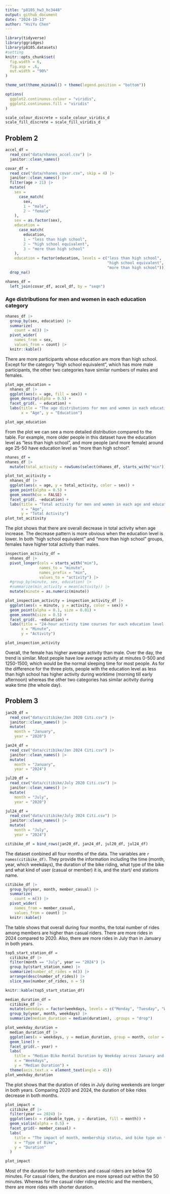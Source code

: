 ```yaml
---
title: "p8105_hw3_hc3448"
output: github_document
date: "2024-10-13"
author: "HsiYu Chen"
---
```


```r
library(tidyverse)
library(ggridges)
library(p8105.datasets)
#setting
knitr::opts_chunk$set(
  fig.width = 6,
  fig.asp = .6,
  out.width = "90%"
)

theme_set(theme_minimal() + theme(legend.position = "bottom"))

options(
  ggplot2.continuous.colour = "viridis",
  ggplot2.continuous.fill = "viridis"
)

scale_colour_discrete = scale_colour_viridis_d
scale_fill_discrete = scale_fill_viridis_d
```

## Problem 2
```r
accel_df =
  read_csv("data/nhanes_accel.csv") |> 
  janitor::clean_names()

covar_df =
  read_csv("data/nhanes_covar.csv", skip = 4) |> 
  janitor::clean_names() |>
  filter(age > 21) |>
  mutate(
    sex = 
      case_match(
        sex, 
        1 ~ "male", 
        2 ~ "female"
    ),
    sex = as.factor(sex), 
    education =
      case_match(
        education,
        1 ~ "less than high school",
        2 ~ "high school equivalent",
        3 ~ "more than high school"
    ),
    education = factor(education, levels = c("less than high school", 
                                             "high school equivalent", 
                                             "more than high school"))) |>
  drop_na()

nhanes_df = 
  left_join(covar_df, accel_df, by = "seqn")

```
### Age distributions for men and women in each education category
```r
nhanes_df |> 
  group_by(sex, education) |> 
  summarize(
    count = n()) |> 
  pivot_wider(
    names_from = sex,
    values_from = count) |> 
  knitr::kable() 
```
There are more participants whose education are more than high school. Except for the category "high school equivalent", which has more male participants, the other two categories have similar numbers of males and females.

```r
plot_age_education = 
  nhanes_df |>
  ggplot(aes(x = age, fill = sex)) + 
  geom_density(alpha = 0.5) +
  facet_grid(. ~ education) +
  labs(title = "The age distributions for men and women in each education category",
       x = "Age", y = "Education")

plot_age_education
```
From the plot we can see a more detailed distribution compared to the table. For example, more older people in this dataset have the education level as "less than high school", and more people (and more female) around age 25-50 have education level as "more than high school". 

```r
nhanes_df = 
nhanes_df |>
  mutate(total_activity = rowSums(select(nhanes_df, starts_with("min"))))
```

```r
plot_tot_acitivity =
  nhanes_df |>
  ggplot(aes(x = age, y = total_activity, color = sex)) +
  geom_point(alpha = 0.5) +
  geom_smooth(se = FALSE) +
  facet_grid(. ~education) +
  labs(title = "Total activity for men and women in each age and education category",
       x = "Age",
       y = "Total Activity")
plot_tot_acitivity
```
The plot shows that there are overall decrease in total activity when age increase. The decrease pattern is more obvious when the education level is lower. In both "high school equivalent" and "more than high school" groups, females have higher total activity than males. 

```r
inspection_activity_df =
  nhanes_df |>
  pivot_longer(cols = starts_with("min"),
               names_to = "minute",
               names_prefix = "min",
               values_to = "activity") |>
  #group_by(minute, sex, education) |>
  #summarize(min_activity = mean(activity)) |>
  mutate(minute = as.numeric(minute))
```

```r
plot_inspection_activity = inspection_activity_df |>
  ggplot(aes(x = minute, y = activity, color = sex)) +
  geom_point(alpha = 0.1, size = 0.01) +
  geom_smooth(size = 0.5) +
  facet_grid(. ~education) +
  labs(title = "24-hour activity time courses for each education level and sex", 
       x = "Minute",
       y = "Activity") 

plot_inspection_activity
```
Overall, the female has higher average activity than male. Over the day, the trend is similar. Most people have low average activity at minutes 0-500 and 1250-1500, which would be the normal sleeping time for most people. As for the difference for the three plots, people with the education level as less than high school has higher activity during worktime (morning till early afternoon) whereas the other two categories has similar acitvity during wake time (the whole day). 

## Problem 3
```r
jan20_df = 
  read_csv("data/citibike/Jan 2020 Citi.csv") |>
  janitor::clean_names() |> 
  mutate(
    month = "January",
    year = "2020")

jan24_df = 
  read_csv("data/citibike/Jan 2024 Citi.csv") |>
  janitor::clean_names() |> 
  mutate(
    month = "January",
    year = "2024")

jul20_df = 
  read_csv("data/citibike/July 2020 Citi.csv") |>
  janitor::clean_names() |> 
  mutate(
    month = "July",
    year = "2020")

jul24_df = 
  read_csv("data/citibike/July 2024 Citi.csv") |>
  janitor::clean_names() |> 
  mutate(
    month = "July",
    year = "2024")

citibike_df = bind_rows(jan20_df, jan24_df, jul20_df, jul24_df)
```
The dataset conbined all four months of the data. The variables are `r names(citibike_df)`. They provide the information including the time (month, year, which weekdays), the duration of the bike riding, what type of the bike and what kind of user (casual or member) it is, and the start/ end stations name.

```r
citibike_df |> 
  group_by(year, month, member_casual) |> 
  summarize(
    count = n()) |> 
  pivot_wider(
    names_from = member_casual,
    values_from = count) |> 
  knitr::kable()
```

The table shows that overall during four months, the total number of rides among members are higher than casual riders. There are more rides in 2024 compared to 2020. Also, there are more rides in July than in January in both years.

```r
top5_start_station_df = 
  citibike_df |>
  filter(month == "July", year == "2024") |>
  group_by(start_station_name) |> 
  summarize(number_of_rides = n()) |> 
  arrange(desc(number_of_rides)) |>
  slice_max(number_of_rides, n = 5) 

knitr::kable(top5_start_station_df)
```
```r
median_duration_df = 
  citibike_df |>
  mutate(weekdays = factor(weekdays, levels = c("Monday", "Tuesday", "Wednesday", "Thursday", "Friday", "Saturday", "Sunday"))) |>
  group_by(year, month, weekdays) |>
  summarize(median_duration = median(duration), .groups = "drop")

plot_weekday_duration = 
  median_duration_df |>
  ggplot(aes(x = weekdays, y = median_duration, group = month, color = month)) +
  geom_line() +
  facet_grid(.~ year) +
  labs(
    title = "Median Bike Rental Duration by Weekday across January and July of 2020 and 2024", 
    x = "Weekdays", 
    y = "Median Duration") +
  theme(axis.text.x = element_text(angle = 45))
plot_weekday_duration
```

The plot shows that the duration of rides in July during weekends are longer in both years. Comparing 2020 and 2024, the duration of bike rides decrease in both months.

```r
plot_impact = 
  citibike_df |>
  filter(year == 2024) |>
  ggplot(aes(x = rideable_type, y = duration, fill = month)) +
  geom_violin(alpha = 0.5) +
  facet_grid(~ member_casual) +
  labs(
    title = "The impact of month, membership status, and bike type on the distribution of ride duration",
    x = "Type of Bike",
    y = "Duration"
  )

plot_impact
```

Most of the duration for both members and casual riders are below 50 minutes. For casual riders, the duration are more spread out within the 50 minutes. Whereas for the casual rider riding electric and the members, there are more rides with shorter duration.